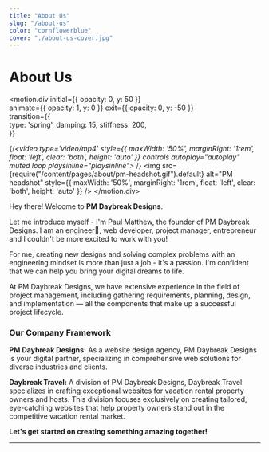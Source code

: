 ```yaml
---
title: "About Us"
slug: "/about-us"
color: "cornflowerblue"
cover: "./about-us-cover.jpg"
---
```



# About Us

<motion.div
  initial={{ opacity: 0, y: 50 }}      
  animate={{ opacity: 1, y: 0 }}
  exit={{ opacity: 0, y: -50 }}  
  transition={{              
    type: 'spring',
    damping: 15,
    stiffness: 200,            
  }}
>
{/*<video type='video/mp4' style={{ maxWidth: '50%', marginRight: '1rem', float: 'left', clear: 'both', height: 'auto' }} controls autoplay="autoplay" muted loop playsinline="playsinline">
  <source src={v} />
</video>*/}
<img src={require("/content/pages/about/pm-headshot.gif").default} alt="PM headshot" style={{ maxWidth: '50%', marginRight: '1rem', float: 'left', clear: 'both', height: 'auto' }} />
</motion.div>

Hey there! Welcome to <b>PM Daybreak Designs</b>. 

Let me introduce myself - I'm Paul Matthew, the founder of PM Daybreak Designs. I am an engineer🚂, web developer, project manager, entrepreneur and I couldn't be more excited to work with you!

For me, creating new designs and solving complex problems with an engineering mindset is more than just a job - it's a passion. I'm confident that we can help you bring your digital dreams to life.

At PM Daybreak Designs, we have extensive experience in the field of project management, including gathering requirements, planning, design, and implementation — all the components that make up a successful project lifecycle.
### Our Company Framework

**PM Daybreak Designs:** As a website design agency, PM Daybreak Designs is your digital partner, specializing in comprehensive web solutions for diverse industries and clients.

**Daybreak Travel:** A division of PM Daybreak Designs, Daybreak Travel specializes in crafting exceptional websites for vacation rental property owners and hosts. This division focuses exclusively on creating tailored, eye-catching websites that help property owners stand out in the competitive vacation rental market.

**Let's get started on creating something amazing together!**






_______________________________________________________________________________________________________________________

